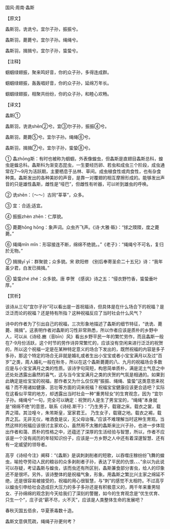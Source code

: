 

国风·周南·螽斯

【原文】

螽斯羽，诜诜兮。宜尔子孙，振振兮。

螽斯羽，薨薨兮。宜尔子孙。绳绳兮。

螽斯羽，揖揖兮。宜尔子孙，蛰蛰兮。

【注释】

蝈蝈绿翅振，聚来鸣好音，你的众子孙，多得连成群。

蝈蝈绿翅振，轰轰唱好音，你的众子孙，延绵万年长。

蝈蝈绿翅振，相聚共纷纷，你的众子孙，和睦心欢畅。

【译文】

螽斯①

螽斯羽，诜诜shēn②兮。宜③尔子孙，振振④兮。

螽斯羽，薨薨⑤兮。宜尔子孙。绳绳⑥兮。

螽斯羽，揖揖⑦兮。宜尔子孙，蛰蛰⑧兮。

① 螽zhōng斯：有时也被称为蝈蝈，外表像蝗虫，但螽斯是直翅目螽斯总科，蝗虫是蝗总科。螽斯科为渐变态昆虫，一生要经历卵、若虫和成虫三个阶段，成虫通常在7～9月为活跃期，主要栖息于丛林、草间。成虫植食性或肉食性，也有杂食种类。螽斯发出的各种美妙的声音，是靠一对覆翅的相互摩擦形成的。能够发出声音的只是雄性螽斯，雌性是“哑巴”，但雌性有听器，可以听到雄虫的呼唤。

② 诜shēn：〔～～〕古同“莘莘”，众多。

③ 宜：合适;适宜。

④ 振振zhèn zhēn：仁厚貌。

⑤ 薨薨hōng hōng：象声词。众虫齐飞声。《诗·大雅·緜》：“捄之陾陾，度之薨薨。”

⑥ 绳绳mǐn mǐn：形容接连不断，绵绵不绝貌。。”《老子》：“绳绳兮不可名，复归於无物。”

⑦ 揖揖yī yī：群聚貌；众多貌。宋 欧阳修 《别后奉寄圣俞二十五兄》诗：“我年虽少君，白发已揖揖。”

⑧ 蛰蛰zhé zhé：众多貌。唐 李贺 《感讽》诗之五：“侵衣野竹香，蛰蛰垂叶厚。”

【赏析】

该诗从三句“宜尔子孙”可以看出是一首祝福诗，但具体是在什么场合下的祝福？是泛泛而论的祝福？还是特有所指？这种祝福反应了当时社会什么风气？

诗中的作者为了引出自己的祝福，三次形象地描述了螽斯的细节特征，“诜诜、薨薨、揖揖”。这表明作者对螽斯的习性非常熟悉，所以作者应该是质朴的乡野中人，可以从《诗经.豳（音bīn）风》看出乡野平民一年的繁忙劳作，而且螽斯一般在7-9月份活跃，这个时节的劳作诗异常繁忙的，应该没有空闲来进行泛泛的祝贺的，所以这个祝福一定是在某种特定意义的场合下发出的，既然祝福的内容是多子多孙，那这个特定的场合无非就是婚礼或者生出小宝宝或者小宝宝满月以及过“百岁”之类，周人婚礼一般在秋冬，所以在这个螽斯薨薨的八、九月的祝福场合多数应是与小宝宝满月之类的性质。该诗字句简短，构思简单质朴，满是泥土气息之中还处处透露出盎然的喜气，这与当今宝宝满月之类的庆贺的气氛是相通的。如果到此确定是给宝宝的祝福，那作者又为什么仅仅用“振振、绳绳、蛰蛰”这类意思来祝福？而不用诸如健康、茁壮等方面的词来祝福？祝福宝宝健康应该更合适吧？实际在这看似平常的地方，却透露出当时社会一种“重男轻女”的生育观念，因为 “宜尔子孙。绳绳兮”一句，完全可以确定：祝贺的人是生了男宝宝的，“绳绳”本身就是“绵绵不绝”的意思，联系《诗经.斯干》：“乃生男子，载寝之床。载衣之裳，载弄之璋。其泣喤々，朱芾斯皇，室家君王。 乃生女子，载寝之地。载衣之裼，载弄之瓦。无非无仪，唯酒食是议，无父母诒罹。”应该不难理解当时这种生育观。当然这样的祝福应该很讨主家欢心，虽然用不太雅的螽斯来比兴子孙，也进一步体现出作者和蔼、质朴的性格之中，还蕴还了深厚的生活经验与智慧，所以，作者不应该是一个没有阅历的年轻知识份子，应该是一方乡野之人中还有着深邃智慧、还有有一定威望的领导者。

高亨《诗经今注》阐释：“《螽斯》是讽刺剥削者的短歌，以吞噬庄稼纷纷飞舞的蝗虫，喻抢夺劳动人民的粮谷的众多剥削者子孙，表达了平民的仇恨、、、”余以为此说可以存疑，考证螽斯与蝗虫，该而虫还有所区别，螽斯兼食部分害虫，给人的印象还不是很坏。另外，该诗整体的是祝福气象，形象。用螽斯之繁比兴主家之绵延不绝，还是很容易被接受的，祝福的用心很智慧，与“刺”的感觉不太相符。不过高亨以蝗虫引申给社会造成巨大压力的多子多孙还是有积极意义的，两千年来重男轻女、子孙绵绵的观念到今天给我们了深刻的警醒，如今的生育观念是“优生优育、只生一个”，庄子说“薪不尽，火不灭”，应该是人类整体生命的发展吧？

春秋灭国五佰余，华夏荼毒数十造。

螽斯文意俱荒疏，绳绳子孙更何考？

